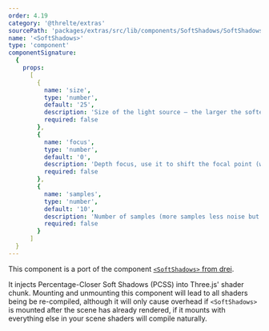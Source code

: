 ```yaml
---
order: 4.19
category: '@threlte/extras'
sourcePath: 'packages/extras/src/lib/components/SoftShadows/SoftShadows.svelte'
name: '<SoftShadows>'
type: 'component'
componentSignature:
  {
    props:
      [
        {
          name: 'size',
          type: 'number',
          default: '25',
          description: 'Size of the light source – the larger the softer the light',
          required: false
        },
        {
          name: 'focus',
          type: 'number',
          default: '0',
          description: 'Depth focus, use it to shift the focal point (where the shadow is the sharpest)',
          required: false
        },
        {
          name: 'samples',
          type: 'number',
          default: '10',
          description: 'Number of samples (more samples less noise but more expensive)',
          required: false
        }
      ]
  }
---
```


This component is a port of the component [`<SoftShadows>` from drei](https://github.com/pmndrs/drei/blob/master/src/core/softShadows.tsx).

It injects Percentage-Closer Soft Shadows (PCSS) into Three.js' shader chunk. Mounting and unmounting this component will lead to all shaders being be re-compiled, although it will only cause overhead if `<SoftShadows>` is mounted after the scene has already rendered, if it mounts with everything else in your scene shaders will compile naturally.

<Example path="extras/soft-shadows" />
